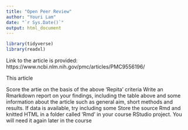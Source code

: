 ```yaml
---
title: "Open Peer Review"
author: "Youri Lam"
date: "`r Sys.Date()`"
output: html_document
---
```


```r
library(tidyverse) 
library(readxl) 
```

Link to the article is provided: https://www.ncbi.nlm.nih.gov/pmc/articles/PMC9556196/

This article 

Score the artie on the basis of the above ‘Repita’ criteria
Write an Rmarkdown report on your findings, including the table above and some information about the article such as general aim, short methods and results. If data is available, try including some
Store the source Rmd and knitted HTML in a folder called ‘Rmd’ in your course RStudio project. You will need it again later in the course
